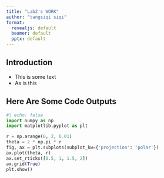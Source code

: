 ---
title: "Lab2's WORK"
author: "tangsiqi siqi"
format:
  revealjs: default
  beamer: default
  pptx: default
---


## Introduction

- This is some text
- As is this

## Here Are Some Code Outputs

```{python}
#| echo: false
import numpy as np
import matplotlib.pyplot as plt

r = np.arange(0, 2, 0.01)
theta = 2 * np.pi * r
fig, ax = plt.subplots(subplot_kw={'projection': 'polar'})
ax.plot(theta, r)
ax.set_rticks([0.5, 1, 1.5, 2])
ax.grid(True)
plt.show()
```